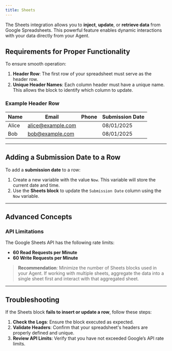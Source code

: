 ```yaml
---
title: Sheets
---
```


The Sheets integration allows you to **inject**, **update**, or **retrieve data** from Google Spreadsheets. This powerful feature enables dynamic interactions with your data directly from your Agent.

## Requirements for Proper Functionality

To ensure smooth operation:
1. **Header Row**: The first row of your spreadsheet must serve as the header row.
2. **Unique Header Names**: Each column header must have a unique name. This allows the block to identify which column to update.

### Example Header Row

| Name       | Email                  | Phone   | Submission Date |
|------------|------------------------|---------|-----------------|
| Alice      | alice@example.com      |         | 08/01/2025      |
| Bob        | bob@example.com        |         | 08/01/2025      |

---

## Adding a Submission Date to a Row

To add a **submission date** to a row:
1. Create a new variable with the value `Now`. This variable will store the current date and time.
2. Use the **Sheets block** to update the `Submission Date` column using the `Now` variable.

---

## Advanced Concepts

### API Limitations

The Google Sheets API has the following rate limits:
- **60 Read Requests per Minute**
- **60 Write Requests per Minute**

> **Recommendation**: Minimize the number of Sheets blocks used in your Agent. If working with multiple sheets, aggregate the data into a single sheet first and interact with that aggregated sheet.

---

## Troubleshooting

If the Sheets block **fails to insert or update a row**, follow these steps:
1. **Check the Logs**: Ensure the block executed as expected.
2. **Validate Headers**: Confirm that your spreadsheet's headers are properly defined and unique.
3. **Review API Limits**: Verify that you have not exceeded Google’s API rate limits.
